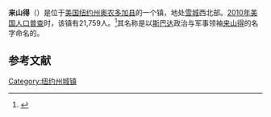 {{Infobox settlement
|official_name            = 来山得
|settlement_type          = 镇
|nickname                 = 
|motto                    =

<!-- Images -->
|image_skyline            = 
|imagesize                = 
|image_caption            = 
|image_flag               = 
|image_seal               =

<!-- Maps -->
|image_map                = Onondaga County New York incorporated and unincorporated areas Lysander highlighted.svg
|mapsize                  = 260px
|map_caption              =

<!-- Location -->
|subdivision_type         = [[国家|国家]]
|subdivision_name         = [[美国|美国]]
|subdivision_type1        = [[美国行政区划|州]]
|subdivision_name1        = [[纽约州|纽约州]]
|subdivision_type2        = [[纽约州行政区划|县]]
|subdivision_name2        = [[奥农多加县|奥农多加县]]
|government_footnotes     = 
|government_type          = 
|established_title        = 
|established_date         =

<!-- Area -->
|unit_pref  =  Imperial
|area_footnotes           = 
|area_magnitude           = 
|area_total_km2           = 167.4
|area_land_km2            = 160.4
|area_water_km2           = 7.0
|area_total_sq_mi         = 64.6
|area_land_sq_mi          = 61.9
|area_water_sq_mi         = 2.7

<!-- Population -->
|population_as_of         = [[2010年美国人口普查|2010]]
|population_footnotes     = 
|population_total         = 21,759
|population_density_km2   = 
|population_density_sq_mi =

<!-- General information -->
|timezone                 = [[美国东部时间|美国东部时间]]
|utc_offset               = -5
|timezone_DST             = EDT
|utc_offset_DST           = -4
|elevation_footnotes      = 
|elevation_m              = 133
|elevation_ft             = 436
|coordinates_display      = inline,title
|coordinates_type         = region:US_type:city
|latd = 43 |latm = 10 |lats = 22 |latNS = N
|longd = 76 |longm = 21 |longs = 17 |longEW = W

<!-- Area/postal codes & others -->
|postal_code_type         = [[美国邮政编码|邮政编码]]
|postal_code              = 13027
|area_code                = [[美国电话区号315|315]]
|website                  = {{URL|www.townoflysander.org}}
|footnotes                = 
}}
'''来山得'''（{{lang-en|Lysander}}）是位于[[美国|美国]][[纽约州|纽约州]][[奥农多加县|奥农多加县]]的一个镇，地处[[雪城|雪城]]西北部。[[2010年美国人口普查|2010年美国人口普查]]时，该镇有21,759人。<ref name>{{cite web|url=http://factfinder2.census.gov|publisher=[[United_States_Census_Bureau|United States Census Bureau]]|title=American FactFinder|access-date=2021-12-29|archive-date=2013-09-11|archive-url=https://web.archive.org/web/20130911234518/http://factfinder2.census.gov/|dead-url=no}}</ref>其名称是以[[斯巴达|斯巴达]]政治与军事领袖[[来山得|来山得]]的名字命名的。

== 参考文献 ==
{{reflist}}

{{NY-stub}}
[[Category:纽约州城镇|Category:纽约州城镇]]